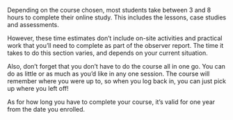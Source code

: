 Depending on the course chosen, most students take between 3 and 8 hours to complete their online study. This includes the lessons, case studies and assessments. 

However, these time estimates don’t include on-site activities and practical work that you’ll need to complete as part of the observer report. The time it takes to do this section varies, and depends on your current situation.

Also, don’t forget that you don’t have to do the course all in one go. You can do as little or as much as you’d like in any one session. The course will remember where you were up to, so when you log back in, you can just pick up where you left off!

As for how long you have to complete your course, it’s valid for one year from the date you enrolled.
